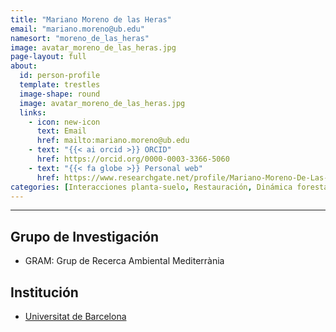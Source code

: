 ```yaml
---
title: "Mariano Moreno de las Heras"
email: "mariano.moreno@ub.edu"  
namesort: "moreno_de_las_heras"
image: avatar_moreno_de_las_heras.jpg
page-layout: full
about: 
  id: person-profile
  template: trestles
  image-shape: round
  image: avatar_moreno_de_las_heras.jpg
  links:
    - icon: new-icon
      text: Email
      href: mailto:mariano.moreno@ub.edu
    - text: "{{< ai orcid >}} ORCID"
      href: https://orcid.org/0000-0003-3366-5060
    - text: "{{< fa globe >}} Personal web"
      href: https://www.researchgate.net/profile/Mariano-Moreno-De-Las-Heras
categories: [Interacciones planta-suelo, Restauración, Dinámica forestal, Teledetección, Gestión forestal]
---
```

 
<hr>

:::{#person-profile}

## Grupo de Investigación
- GRAM: Grup de Recerca Ambiental Mediterrània

## Institución
- [Universitat de Barcelona](https://web.ub.edu/)

:::

